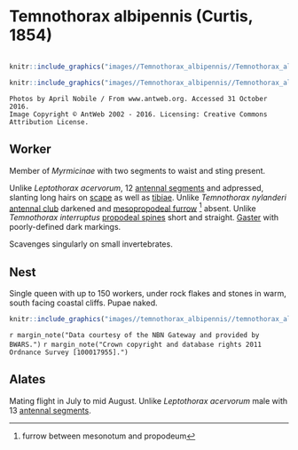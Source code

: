 # **Temnothorax albipennis** (Curtis, 1854)

```marginfigure
```

```r
knitr::include_graphics("images//Temnothorax_albipennis//Temnothorax_albipennis_head.jpg")
```

```r
knitr::include_graphics("images//Temnothorax_albipennis//Temnothorax_albipennis_side.jpg")
```

```block
Photos by April Nobile / From www.antweb.org. Accessed 31 October 2016.
Image Copyright © AntWeb 2002 - 2016. Licensing: Creative Commons Attribution License.
```

## Worker
Member of *Myrmicinae* with two segments to waist and sting present.

Unlike *Leptothorax acervorum*, 12 [antennal segments](#glossary) and adpressed, slanting long hairs on [scape](#glossary) as well as [tibiae](#glossary). Unlike *Temnothorax nylanderi* [antennal club](#glossary) darkened and [mesopropodeal furrow](#glossary) ^[furrow between mesonotum and propodeum] absent. Unlike *Temnothorax interruptus* [propodeal spines](#glossary) short and straight. [Gaster](#glossary) with poorly-defined dark markings.

Scavenges singularly on small invertebrates.

## Nest
Single queen with up to 150 workers, under rock flakes and stones in warm, south facing coastal cliffs. Pupae naked.

```r
knitr::include_graphics("images//temnothorax_albipennis//temnothorax_albipennis_map.png")
```
`r margin_note("Data courtesy of the NBN Gateway and provided by BWARS.")`
`r margin_note("Crown copyright and database rights 2011 Ordnance Survey [100017955].")`

## Alates
Mating flight in July to mid August. Unlike *Leptothorax acervorum* male with 13 [antennal segments](#glossary).

\pagebreak